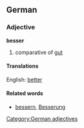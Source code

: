 ==German==
===Adjective===
'''besser'''

# comparative of [[gut]]

====Translations====
English: [[better]]

====Related words====
* [[bessern]], [[Besserung]]

[[Category:German adjectives]]